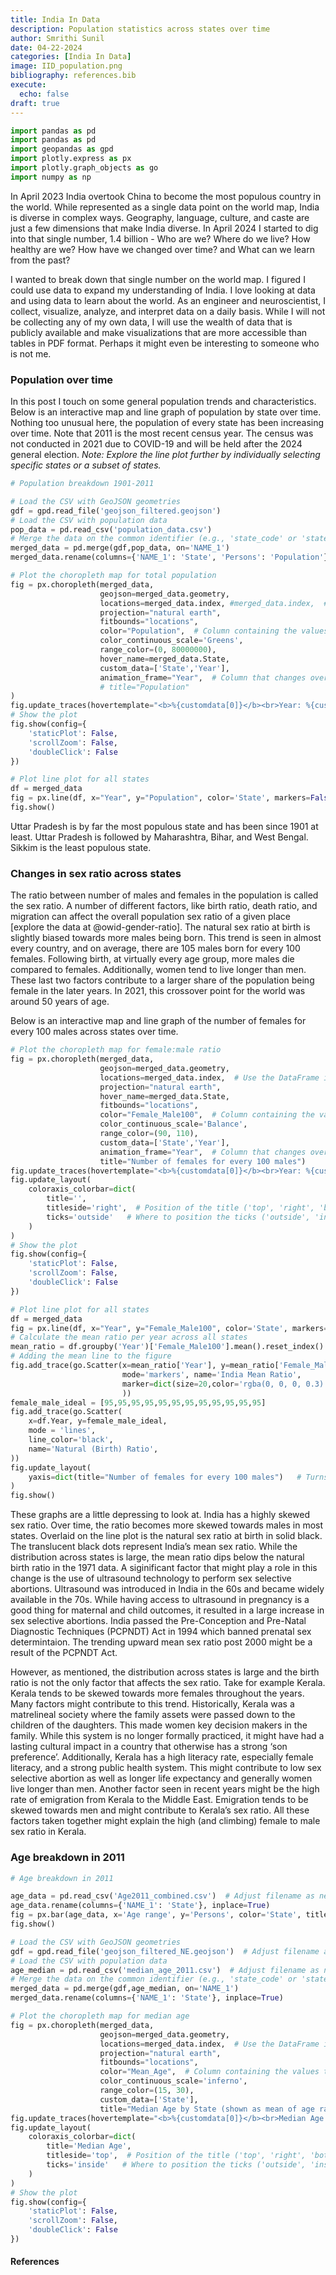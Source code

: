 ```yaml
---
title: India In Data
description: Population statistics across states over time
author: Smrithi Sunil
date: 04-22-2024
categories: [India In Data]
image: IID_population.png
bibliography: references.bib
execute:
  echo: false
draft: true
---
```


```python
import pandas as pd
import pandas as pd
import geopandas as gpd
import plotly.express as px
import plotly.graph_objects as go
import numpy as np
```

In April 2023 India overtook China to become the most populous country in the world. While represented as a single data point on the world map, India is diverse in complex ways. Geography, language, culture, and caste are just a few dimensions that make India diverse. In April 2024 I started to dig into that single number, 1.4 billion - Who are we? Where do we live? How healthy are we? How have we changed over time? and What can we learn from the past? 

I wanted to break down that single number on the world map. I figured I could use data to expand my understanding of India. I love looking at data and using data to learn about the world. As an engineer and neuroscientist, I collect, visualize, analyze, and interpret data on a daily basis. While I will not be collecting any of my own data, I will use the wealth of data that is publicly available and make visualizations that are more accessible than tables in PDF format. Perhaps it might even be interesting to someone who is not me. 

### Population over time

In this post I touch on some general population trends and characteristics. Below is an interactive map and line graph of population by state over time. Nothing too unusual here, the population of every state has been increasing over time. Note that 2011 is the most recent census year. The census was not conducted in 2021 due to COVID-19 and will be held after the 2024 general election. *Note: Explore the line plot further by individually selecting specific states or a subset of states.*  

```python
# Population breakdown 1901-2011

# Load the CSV with GeoJSON geometries
gdf = gpd.read_file('geojson_filtered.geojson')
# Load the CSV with population data
pop_data = pd.read_csv('population_data.csv')
# Merge the data on the common identifier (e.g., 'state_code' or 'state_name')
merged_data = pd.merge(gdf,pop_data, on='NAME_1')
merged_data.rename(columns={'NAME_1': 'State', 'Persons': 'Population'}, inplace=True)

# Plot the choropleth map for total population
fig = px.choropleth(merged_data,
                    geojson=merged_data.geometry,
                    locations=merged_data.index, #merged_data.index,  # Use the DataFrame index as locations
                    projection="natural earth",
                    fitbounds="locations",
                    color="Population",  # Column containing the values to color
                    color_continuous_scale='Greens',
                    range_color=(0, 80000000),
                    hover_name=merged_data.State,
                    custom_data=['State','Year'],
                    animation_frame="Year",  # Column that changes over time
                    # title="Population"
)
fig.update_traces(hovertemplate="<b>%{customdata[0]}</b><br>Year: %{customdata[1]}<br>Population: %{z}")
# Show the plot
fig.show(config={
    'staticPlot': False,
    'scrollZoom': False,
    'doubleClick': False
})

# Plot line plot for all states
df = merged_data
fig = px.line(df, x="Year", y="Population", color='State', markers=False)
fig.show()
```

Uttar Pradesh is by far the most populous state and has been since 1901 at least. Uttar Pradesh is followed by Maharashtra, Bihar, and West Bengal. Sikkim is the least populous state.  

### Changes in sex ratio across states

The ratio between number of males and females in the population is called the sex ratio. A number of different factors, like birth ratio, death ratio, and migration can affect the overall population sex ratio of a given place [explore the data at  @owid-gender-ratio]. The natural sex ratio at birth is slightly biased towards more males being born. This trend is seen in almost every country, and on average, there are 105 males born for every 100 females. Following birth, at virtually every age group, more males die compared to females. Additionally, women tend to live longer than men. These last two factors contribute to a larger share of the population being female in the later years. In 2021, this crossover point for the world was around 50 years of age. 

Below is an interactive map and line graph of the number of females for every 100 males across states over time. 

```python
# Plot the choropleth map for female:male ratio
fig = px.choropleth(merged_data,
                    geojson=merged_data.geometry,
                    locations=merged_data.index,  # Use the DataFrame index as locations
                    projection="natural earth",
                    hover_name=merged_data.State,
                    fitbounds="locations",
                    color="Female_Male100",  # Column containing the values to color
                    color_continuous_scale='Balance',
                    range_color=(90, 110),
                    custom_data=['State','Year'],
                    animation_frame="Year",  # Column that changes over time
                    title="Number of females for every 100 males")
fig.update_traces(hovertemplate="<b>%{customdata[0]}</b><br>Year: %{customdata[1]}<br>Female_Male100: %{z}")
fig.update_layout(
    coloraxis_colorbar=dict(
        title='',
        titleside='right',  # Position of the title ('top', 'right', 'bottom', 'left')
        ticks='outside'   # Where to position the ticks ('outside', 'inside')
    )
)
# Show the plot
fig.show(config={
    'staticPlot': False,
    'scrollZoom': False,
    'doubleClick': False
})

# Plot line plot for all states
df = merged_data
fig = px.line(df, x="Year", y="Female_Male100", color='State', markers=False) #, range_y=[0.7, 1.3])
# Calculate the mean ratio per year across all states
mean_ratio = df.groupby('Year')['Female_Male100'].mean().reset_index()
# Adding the mean line to the figure
fig.add_trace(go.Scatter(x=mean_ratio['Year'], y=mean_ratio['Female_Male100'],
                         mode='markers', name='India Mean Ratio',
                         marker=dict(size=20,color='rgba(0, 0, 0, 0.3)')
                         ))                        
female_male_ideal = [95,95,95,95,95,95,95,95,95,95,95,95]
fig.add_trace(go.Scatter(
    x=df.Year, y=female_male_ideal,
    mode = 'lines',
    line_color='black',
    name='Natural (Birth) Ratio',
))
fig.update_layout(
    yaxis=dict(title="Number of females for every 100 males")   # Turns off grid lines for y-axis
)
fig.show()
```

These graphs are a little depressing to look at. India has a highly skewed sex ratio. Over time, the ratio becomes more skewed towards males in most states. Overlaid on the line plot is the natural sex ratio at birth in solid black. The translucent black dots represent India's mean sex ratio. While the distribution across states is large, the mean ratio dips below the natural birth ratio in the 1971 data. A siginificant factor that might play a role in this change is the use of ultrasound technology to perform sex selective abortions. Ultrasound was introduced in India in the 60s and became widely available in the 70s. While having access to ultrasound in pregnancy is a good thing for maternal and child outcomes, it resulted in a large increase in sex selective abortions. India passed the Pre-Conception and Pre-Natal Diagnostic Techniques (PCPNDT) Act in 1994 which banned prenatal sex determintaion. The trending upward mean sex ratio post 2000 might be a result of the PCPNDT Act. 

However, as mentioned, the distribution across states is large and the birth ratio is not the only factor that affects the sex ratio. Take for example Kerala. Kerala tends to be skewed towards more females throughout the years. Many factors might contribute to this trend. Historically, Kerala was a matrelineal society where the family assets were passed down to the children of the daughters. This made women key decision makers in the family. While this system is no longer formally practiced, it might have had a lasting cultural impact in a country that otherwise has a strong 'son preference'. Additionally, Kerala has a high literacy rate, especially female literacy, and a strong public health system. This might contribute to low sex selective abortion as well as longer life expectancy and generally women live longer than men. Another factor seen in recent years might be the high rate of emigration from Kerala to the Middle East. Emigration tends to be skewed towards men and might contribute to Kerala's sex ratio. All these factors taken together might explain the high (and climbing) female to male sex ratio in Kerala. 

### Age breakdown in 2011

```python
# Age breakdown in 2011

age_data = pd.read_csv('Age2011_combined.csv')  # Adjust filename as necessary
age_data.rename(columns={'NAME_1': 'State'}, inplace=True)
fig = px.bar(age_data, x='Age range', y='Persons', color='State', title='Age range breakdown by state')
fig.show()

# Load the CSV with GeoJSON geometries
gdf = gpd.read_file('geojson_filtered_NE.geojson')  # Adjust filename as necessary
# Load the CSV with population data
age_median = pd.read_csv('median_age_2011.csv')  # Adjust filename as necessary
# Merge the data on the common identifier (e.g., 'state_code' or 'state_name')
merged_data = pd.merge(gdf,age_median, on='NAME_1')
merged_data.rename(columns={'NAME_1': 'State'}, inplace=True)

# Plot the choropleth map for median age
fig = px.choropleth(merged_data,
                    geojson=merged_data.geometry,
                    locations=merged_data.index,  # Use the DataFrame index as locations
                    projection="natural earth",
                    fitbounds="locations",
                    color="Mean_Age",  # Column containing the values to color
                    color_continuous_scale='inferno',
                    range_color=(15, 30),
                    custom_data=['State'],
                    title="Median Age by State (shown as mean of age range)")
fig.update_traces(hovertemplate="<b>%{customdata[0]}</b><br>Median Age: %{z}")
fig.update_layout(
    coloraxis_colorbar=dict(
        title='Median Age',
        titleside='top',  # Position of the title ('top', 'right', 'bottom', 'left')
        ticks='inside'   # Where to position the ticks ('outside', 'inside')
    )
)
# Show the plot
fig.show(config={
    'staticPlot': False,
    'scrollZoom': False,
    'doubleClick': False
})
```

#### References
::: {#refs}
:::